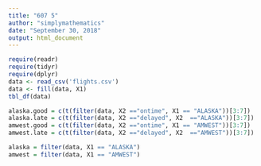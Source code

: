 ```yaml
---
title: "607 5"
author: "simplymathematics"
date: "September 30, 2018"
output: html_document
---
```


```r
require(readr)
require(tidyr)
require(dplyr)
data <- read_csv('flights.csv')
data <- fill(data, X1)
tbl_df(data)

```
```r
alaska.good = c(t(filter(data, X2 =="ontime", X1 == "ALASKA"))[3:7])
alaska.late = c(t(filter(data, X2 =="delayed", X2  =="ALASKA"))[3:7])
amwest.good = c(t(filter(data, X2 =="ontime", X1 == "AMWEST"))[3:7])
amwest.late = c(t(filter(data, X2 =="delayed", X2  =="AMWEST"))[3:7])

```

```r
alaska = filter(data, X1 == "ALASKA")
amwest = filter(data, X1 == "AMWEST")


```